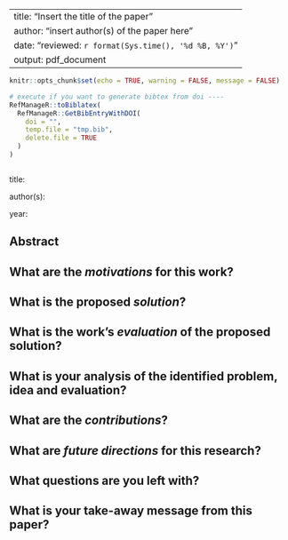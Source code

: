 
---
title: "Insert the title of the paper"
author: "insert author(s) of the paper here"
date: "reviewed: `r format(Sys.time(), '%d %B, %Y')`"
output: pdf_document
---

```r

knitr::opts_chunk$set(echo = TRUE, warning = FALSE, message = FALSE)

```

```r

# execute if you want to generate bibtex from doi ----
RefManageR::toBiblatex(
  RefManageR::GetBibEntryWithDOI(
    doi = "",
    temp.file = "tmp.bib",
    delete.file = TRUE
  )
)

```

<!--copy and paste bibtex entry in the following code chunk-->

```bibtex



```

title: <!--insert title-->

author(s): <!--insert author names-->

year: <!--insert publication year-->

## Abstract

> <!--insert abstract--> 


## What are the *motivations* for this work?

<!--your text-->

## What is the proposed *solution*?

<!--your text-->

## What is the work's *evaluation* of the proposed solution?

<!--your text-->

## What is your analysis of the identified problem, idea and evaluation?

<!--your text-->

## What are the *contributions*?

<!--your text-->

## What are *future directions* for this research?

<!--your text-->

## What questions are you left with?

<!--your text-->

## What is your take-away message from this paper?

<!--your text-->

